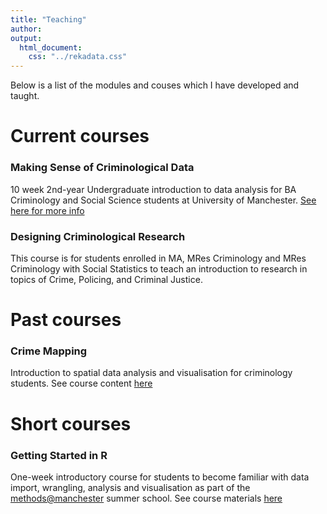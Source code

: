 ```yaml
---
title: "Teaching"
author: 
output:
  html_document:
    css: "../rekadata.css"
---
```


Below is a list of the modules and couses which I have developed and taught.

# Current courses

### Making Sense of Criminological Data

10 week 2nd-year Undergraduate introduction to data analysis for BA Criminology and Social Science students at University of Manchester. [See here for more info](https://rekadata.site/teaching/mscd/)

### Designing Criminological Research

This course is for students enrolled in MA, MRes Criminology and MRes Criminology with Social Statistics to teach an introduction to research in topics of Crime, Policing, and Criminal Justice.

# Past courses

### Crime Mapping

Introduction to spatial data analysis and visualisation for criminology students. See course content [here](https://maczokni.github.io/crimemapping_textbook_bookdown/)


# Short courses

### Getting Started in R

One-week introductory course for students to become familiar with data import, wrangling, analysis and visualisation as part of the [methods@manchester](https://www.methods.manchester.ac.uk/connect/events/summer-school-2020/) summer school. See course materials [here](https://rcatlord.github.io/GSinR/)

